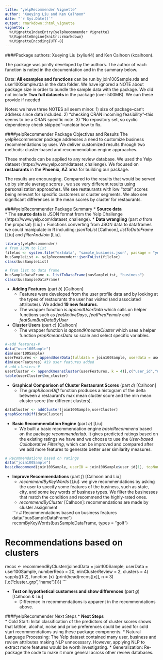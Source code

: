 ```yaml
---
title: "yelpRecommender Vignette"
author: "Xueying Liu and Ken Calhoon"
date: "`r Sys.Date()`"
output: rmarkdown::html_vignette
vignette: >
  %\VignetteIndexEntry{yelpRecommender Vignette}
  %\VignetteEngine{knitr::rmarkdown}
  %\VignetteEncoding{UTF-8}
---
```


####Package authors: Xueying Liu (xyliu44) and Ken Calhoon (kcalhoon).  

The package was jointly developed by the authors. The author of each function is noted in the documentation and in the summary below.

Data: **All examples and functions** can be run by join100Sample.rda and user100Sample.rda in the data folder. We have ignored a NOTE about package size in order to bundle the sample data with the package. 
We did not include **Two full datasets** in the package (over 500MB). We can these provide if needed

Notes: we have three NOTES all seem minor. 1) size of package--can't address since data included. 2) "checking CRAN incoming feasibility"--this seems to be a CRAN specific note. 3) "No repository set, so cyclic dependency check skipped"--unclear how to fix.

####yelpRecommender Package Objectives and Results
The yelpRecommender package addresses a need to customize business recommendations  by user. We deliver customized results through two methods: cluster-based and recommendation engine approaches.

These methods can be applied to any review database. We used the Yelp dataset (https://www.yelp.com/dataset_challenge). We focused on **restaurants** in the **Phoenix, AZ** area for building our package. 

The results are encouraging. Compared to the results that would be served up by simple average scores , we see very different results using personalization approaches. We  see restaurants with low "total" scores being relevant for specific customers or cluster segments. We also see significant differences in the mean scores by cluster for restaurants.

####yelpRecommender Package Summary
* **Source data**  
    * The **source data** is JSON format from the Yelp Challenge (https://www.yelp.com/dataset_challenge).
* **Data wrangling** (part *a* from the proposal) [Liu]
    + Functions converting from JSON data to dataframes we could manipulate in R including: *jsonToList* [Calhoon], *listToDataFrame* [Liu] and *filterAndJoin* [Liu].
    
```r
library(yelpRecommender)
# from JSON to list
fileloc <- system.file("extdata", "sample_business.json", package = "yelpRecommender")
busSampleList <- yelpRecommender::jsonToList(fileloc)
class(busSampleList)

# from list to data frame
busSampleDataFrame <- listToDataFrame(busSampleList, "business")
class(busSampleDataFrame)
```
    
* **Adding Features** (part *b*) [Calhoon]
    + Features were developed from the user profile data and by looking at the types of restaurants the user has visited (and associated attributes). We added **19 new features**.
    + The wrapper function is *appendUserData* which calls on helper functions such as *featActiveDays*, *featPredFemale* and *featSumBusDataByUser*
* **Cluster Users** (part *c*) [Calhoon]
    + The wrapper function is *appendKmeansCluster* which uses a helper function *prepKmeansData* so scale and select specific variables.
    
```r
#-add features-#
data("user100Sample")
dim(user100Sample)
userFeatures <- appendUserData(fulldata = join100Sample, userdata = user100Sample)
dim(userFeatures) #19 user features added
#-add clusters-#
userCluster <- appendKmeansCluster(userFeatures, k = 4)[,c("user_id","user_name","km_cluster")]
table(userCluster$km_cluster)
```

* **Graphical Comparison of Cluster Restaurant Scores** (part *d*) [Calhoon]
    + The *graphScoreDiff* function produces a histogram of the delta between a restaurant's max mean cluster score and the min mean cluster score (for different clusters).
    
```r
dataCluster <- addCluster(join100Sample,userCluster)
graphScoreDiff(dataCluster)
```

* **Basic Recommendation Engine** (part *e*) [Liu]
    + We built a basic recommendation engine *basicRecommend* based on the package *recommenderlab*. It gives predicted ratings based on the existing ratings we have and we choose to use the *User-based Collaborative Filtering*, which can be improved and compared after we add more features to generate better user similarity measures.

```r
# Recommendations based on ratings
data("join100Sample")
basicRecommend(join100Sample, userID = join100Sample$user_id[1], topNum = 5)
```

* **Improve Recommendations** (part *f*) [Calhoon and Liu]
    + *recommendByKeyWords* [Liu]: we give recommendations by asking the user to specify some features of the business, such as state, city, and some key words of business types. We filter the businesses that match the condition and recommend the highly-rated ones.
    + *recommendByCluster* [Calhoon]: recommendations are made by cluster assignment

    ```r
# Recommendations based on business features
data("busSampleDataFrame")
recomByKeyWords(busSampleDataFrame, types = "golf")

# Recommendations based on clusters
recos <- recommendByCluster(joinedData = join100Sample, userData = user100Sample, numberReco = 20, minClusterReview = 2, clusters = 4)
sapply((1:2), function (x) {print(head(recos[[x]], n = 3)[,c("cluster_grp","name")])})
```

* **Test on hypothetical customers and show differences** (part *g*) [Calhoon & Liu]
    +  Difference in recommendations is apparent in the recommendations above.

####yelpRecommender Next Steps
* **Next Steps**  
    * Cold Start: Inital classification of the predictors of cluster scores shows that lat/lon, alcohol, noise and price preferences could be used for cold start recommendations using these package components.
    * Natural Language Processing: The Yelp dataset contained many user, business and review attributes making NLP unnecessary. However, applying NLP to extract more features would be worth investigating.
    * Generalization: Re-package the code to make it more general across other review databases. 
